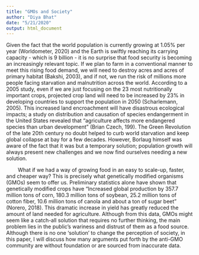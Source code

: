 ```yaml
---
title: "GMOs and Society"
author: "Diya Bhat"
date: "5/21/2020"
output: html_document
---
```


Given the fact that the world population is currently growing at 1.05% per year (Worldometer, 2020) and the Earth is swiftly reaching its carrying capacity - which is 9 billion - it is no surprise that food security is becoming an increasingly relevant topic. If we plan to farm in a conventional manner to meet this rising food demand, we will need to destroy acres and acres of primary habitat (Bakshi, 2003), and if not, we run the risk of millions more people facing starvation and malnutrition across the world. According to a 2005 study, even if we are just focusing on the 23 most nutritionally important crops, projected crop land will need to be increased by 23% in developing countries to support the population in 2050 (Scharlemann, 2005). This increased land encroachment will have disastrous ecological impacts; a study on distribution and causation of species endangerment in the United States revealed that “agriculture affects more endangered species than urban development” (Brian Czech, 199). The Green Revolution of the late 20th century no doubt helped to curb world starvation and keep global collapse at bay for a few decades. However, Borlaug himself was aware of the fact that it was but a temporary solution; population growth will always present new challenges and we now find ourselves needing a new solution. 

&nbsp;&nbsp;&nbsp;&nbsp;&nbsp;&nbsp;&nbsp;&nbsp;What if we had a way of growing food in an easy to scale-up, faster, and cheaper way? This is precisely what genetically modified organisms (GMOs) seem to offer us. Preliminary statistics alone have shown that genetically modified crops have “Increased global production by 357.7 million tons of corn, 180.3 million tons of soybean, 25.2 million tons of cotton fiber, 10.6 million tons of canola and about a ton of sugar beet” (Norero, 2018). This dramatic increase in yield has greatly reduced the amount of land needed for agriculture. Although from this data, GMOs might seem like a catch-all solution that requires no further thinking, the main problem lies in the public’s wariness and distrust of them as a food source. Although there is no one ‘solution’ to change the perception of society, in this paper, I will discuss how many arguments put forth by the anti-GMO community are without foundation or are sourced from inaccurate data.



